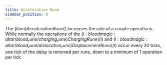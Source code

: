 ```yaml
---
title: Acceleration Rune
sidebar_position: 0
---
```



The $(item)Acceleration Rune$() increases the rate of a couple operations. While normally the operations of the $(l:bloodmagic:altar/blood_rune/charging_rune)Charging Rune$(/l) and $(l:bloodmagic:altar/blood_rune/dislocation_rune)Displacement Rune$(/l) occur every 20 ticks, one tick of the delay is removed per rune, down to a minimum of 1 operation per tick.

